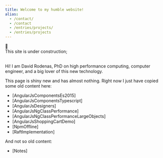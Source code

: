 ```yaml
---
title: Welcome to my humble website!
alias:
  - /contact/
  - /contact
  - /entries/projects/
  - /entries/projects
---
```


<Row>
    <Col></Col>
    <div style={{textAlign: 'center'}}>
    <div style={{fontSize: '10em', lineHeight:1, color:'black'}}>🚧</div>
    This site is under construction;
    </div>
    <Col></Col>
</Row>
<br />

Hi! I am David Rodenas, PhD on high performance computing, 
computer engineer, and a big lover of this new technology.

This page is shiny new and has almost nothing.
Right now I just have copied some old content here:

- [AngularJsComponentsEs2015]
- [AngularJsComponentsTypescript]
- [AngularJsDesigners]
- [AngularJsNgClassPerformance]
- [AngularJsNgClassPerformanceLargeObjects]
- [AngularJsShoppingCartDemo]
- [NpmOffline]
- [RaftImplementation]

And not so old content:

- [Notes] 